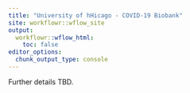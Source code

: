 ```yaml
---
title: "University of hHicago - COVID-19 Biobank"
site: workflowr::wflow_site
output:
  workflowr::wflow_html:
    toc: false
editor_options:
  chunk_output_type: console
---
```


Further details TBD.
